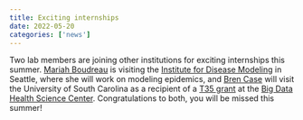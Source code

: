 ```yaml
---
title: Exciting internships
date: 2022-05-20
categories: ['news']
---
```


Two lab members are joining other institutions for exciting internships this summer.
[Mariah Boudreau](../../people/mariah-boudreau/) is visiting the [Institute for Disease Modeling](https://www.idmod.org/) in Seattle, where she will work on modeling epidemics, and [Bren Case](../../people/brendan-case/) will visit the University of South Carolina as a recipient of a [T35 grant](https://bigdata.sc.edu/2022-t35-recipients/) at the [Big Data Health Science Center](https://bigdata.sc.edu/).
Congratulations to both, you will be missed this summer!
